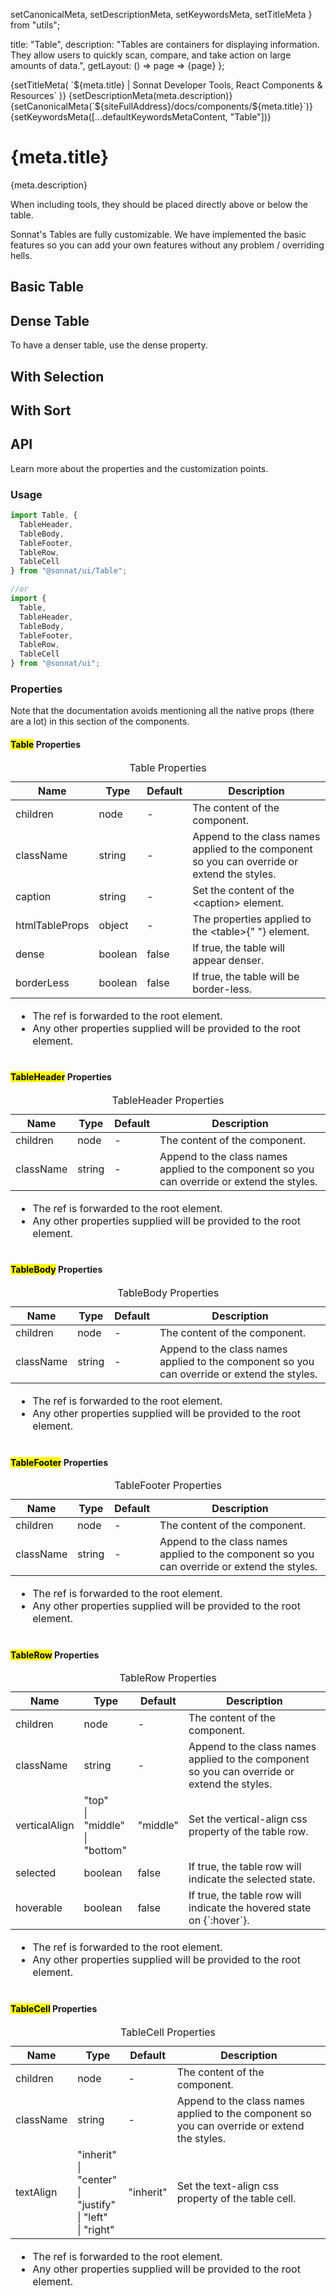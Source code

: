   setCanonicalMeta,
  setDescriptionMeta,
  setKeywordsMeta,
  setTitleMeta
} from "utils";

  title: "Table",
  description:
    "Tables are containers for displaying information. They allow users to quickly scan, compare, and take action on large amounts of data.",
  getLayout: () => page => <WithSidebar>{page}</WithSidebar>
};

<Head>
  {setTitleMeta(
    `${meta.title} | Sonnat Developer Tools, React Components & Resources`
  )}
  {setDescriptionMeta(meta.description)}
  {setCanonicalMeta(`${siteFullAddress}/docs/components/${meta.title}`)}
  {setKeywordsMeta([...defaultKeywordsMetaContent, "Table"])}
</Head>

<h1>
  <span>{meta.title}</span>
  <AnchorButton anchorId="overview" />
  <PageEditButton href={`pages/docs/components/${meta.title}.mdx`} />
</h1>

<p>{meta.description}</p>

<p>
  When including tools, they should be placed directly above or below the table.
</p>

<p>
  Sonnat's Tables are fully customizable. We have implemented the basic features
  so you can add your own features without any problem / overriding hells.
</p>

<h2>
  <span>Basic Table</span>
  <AnchorButton anchorId="basic-table" />
</h2>

<TableBasicDemo />

<h2>
  <span>Dense Table</span>
  <AnchorButton anchorId="dense-table" />
</h2>

<p>
  To have a denser table, use the <inlineCode>dense</inlineCode> property.
</p>

<TableDenseDemo />

<h2>
  <span>With Selection</span>
  <AnchorButton anchorId="with-selection" />
</h2>

<TableSelectionDemo />

<h2>
  <span>With Sort</span>
  <AnchorButton anchorId="with-sort" />
</h2>

<TableSortDemo />

<h2>
  <span>API</span>
  <AnchorButton anchorId="api" />
</h2>

<p>Learn more about the properties and the customization points.</p>

<h3>
  <span>Usage</span>
  <AnchorButton anchorId="usage" />
</h3>

```typescript
import Table, {
  TableHeader,
  TableBody,
  TableFooter,
  TableRow,
  TableCell
} from "@sonnat/ui/Table";

//or
import {
  Table,
  TableHeader,
  TableBody,
  TableFooter,
  TableRow,
  TableCell
} from "@sonnat/ui";
```

<h3>
  <span>Properties</span>
  <AnchorButton anchorId="properties" />
</h3>

<p>
  Note that the documentation avoids mentioning all the native props (there are
  a lot) in this section of the components.
</p>

<h4>
  <span>
    <mark>Table</mark> Properties
  </span>
  <AnchorButton anchorId="parent-properties" />
</h4>

<table cols={4}>
  <caption>Table Properties</caption>
  <thead>
    <tr>
      <th>Name</th>
      <th>Type</th>
      <th>Default</th>
      <th>Description</th>
    </tr>
  </thead>
  <tbody>
    <tr>
      <td>children</td>
      <td>node</td>
      <td>-</td>
      <td>The content of the component.</td>
    </tr>
    <tr>
      <td>className</td>
      <td>string</td>
      <td>-</td>
      <td>
        Append to the class names applied to the component so you can override
        or extend the styles.
      </td>
    </tr>
    <tr>
      <td>caption</td>
      <td>string</td>
      <td>-</td>
      <td>
        Set the content of the <inlineCode>&lt;caption&gt;</inlineCode> element.
      </td>
    </tr>
    <tr>
      <td>htmlTableProps</td>
      <td>object</td>
      <td>-</td>
      <td>
        The properties applied to the <inlineCode>&lt;table&gt;</inlineCode>{" "}
        element.
      </td>
    </tr>
    <tr>
      <td>dense</td>
      <td>boolean</td>
      <td>false</td>
      <td>
        If <inlineCode>true</inlineCode>, the table will appear denser.
      </td>
    </tr>
    <tr>
      <td>borderLess</td>
      <td>boolean</td>
      <td>false</td>
      <td>
        If <inlineCode>true</inlineCode>, the table will be border-less.
      </td>
    </tr>
  </tbody>
  <tfoot>
    <tr>
      <td colSpan="4">
        <ul>
          <li>
            The <inlineCode>ref</inlineCode> is forwarded to the root element.
          </li>
          <li>
            Any other properties supplied will be provided to the root element.
          </li>
        </ul>
      </td>
    </tr>
  </tfoot>
</table>

<h4>
  <span>
    <mark>TableHeader</mark> Properties
  </span>
  <AnchorButton anchorId="table-header-properties" />
</h4>

<table cols={4}>
  <caption>TableHeader Properties</caption>
  <thead>
    <tr>
      <th>Name</th>
      <th>Type</th>
      <th>Default</th>
      <th>Description</th>
    </tr>
  </thead>
  <tbody>
    <tr>
      <td>children</td>
      <td>node</td>
      <td>-</td>
      <td>The content of the component.</td>
    </tr>
    <tr>
      <td>className</td>
      <td>string</td>
      <td>-</td>
      <td>
        Append to the class names applied to the component so you can override
        or extend the styles.
      </td>
    </tr>
  </tbody>
  <tfoot>
    <tr>
      <td colSpan="4">
        <ul>
          <li>
            The <inlineCode>ref</inlineCode> is forwarded to the root element.
          </li>
          <li>
            Any other properties supplied will be provided to the root element.
          </li>
        </ul>
      </td>
    </tr>
  </tfoot>
</table>

<h4>
  <span>
    <mark>TableBody</mark> Properties
  </span>
  <AnchorButton anchorId="table-body-properties" />
</h4>

<table cols={4}>
  <caption>TableBody Properties</caption>
  <thead>
    <tr>
      <th>Name</th>
      <th>Type</th>
      <th>Default</th>
      <th>Description</th>
    </tr>
  </thead>
  <tbody>
    <tr>
      <td>children</td>
      <td>node</td>
      <td>-</td>
      <td>The content of the component.</td>
    </tr>
    <tr>
      <td>className</td>
      <td>string</td>
      <td>-</td>
      <td>
        Append to the class names applied to the component so you can override
        or extend the styles.
      </td>
    </tr>
  </tbody>
  <tfoot>
    <tr>
      <td colSpan="4">
        <ul>
          <li>
            The <inlineCode>ref</inlineCode> is forwarded to the root element.
          </li>
          <li>
            Any other properties supplied will be provided to the root element.
          </li>
        </ul>
      </td>
    </tr>
  </tfoot>
</table>

<h4>
  <span>
    <mark>TableFooter</mark> Properties
  </span>
  <AnchorButton anchorId="table-footer-properties" />
</h4>

<table cols={4}>
  <caption>TableFooter Properties</caption>
  <thead>
    <tr>
      <th>Name</th>
      <th>Type</th>
      <th>Default</th>
      <th>Description</th>
    </tr>
  </thead>
  <tbody>
    <tr>
      <td>children</td>
      <td>node</td>
      <td>-</td>
      <td>The content of the component.</td>
    </tr>
    <tr>
      <td>className</td>
      <td>string</td>
      <td>-</td>
      <td>
        Append to the class names applied to the component so you can override
        or extend the styles.
      </td>
    </tr>
  </tbody>
  <tfoot>
    <tr>
      <td colSpan="4">
        <ul>
          <li>
            The <inlineCode>ref</inlineCode> is forwarded to the root element.
          </li>
          <li>
            Any other properties supplied will be provided to the root element.
          </li>
        </ul>
      </td>
    </tr>
  </tfoot>
</table>

<h4>
  <span>
    <mark>TableRow</mark> Properties
  </span>
  <AnchorButton anchorId="table-row-properties" />
</h4>

<table cols={4}>
  <caption>TableRow Properties</caption>
  <thead>
    <tr>
      <th>Name</th>
      <th>Type</th>
      <th>Default</th>
      <th>Description</th>
    </tr>
  </thead>
  <tbody>
    <tr>
      <td>children</td>
      <td>node</td>
      <td>-</td>
      <td>The content of the component.</td>
    </tr>
    <tr>
      <td>className</td>
      <td>string</td>
      <td>-</td>
      <td>
        Append to the class names applied to the component so you can override
        or extend the styles.
      </td>
    </tr>
    <tr>
      <td>verticalAlign</td>
      <td>
        "top"
        <br />| "middle"
        <br />| "bottom"
      </td>
      <td>"middle"</td>
      <td>Set the vertical-align css property of the table row.</td>
    </tr>
    <tr>
      <td>selected</td>
      <td>boolean</td>
      <td>false</td>
      <td>
        If <inlineCode>true</inlineCode>, the table row will indicate the
        selected state.
      </td>
    </tr>
    <tr>
      <td>hoverable</td>
      <td>boolean</td>
      <td>false</td>
      <td>
        If <inlineCode>true</inlineCode>, the table row will indicate the
        hovered state on <inlineCode>{`:hover`}</inlineCode>.
      </td>
    </tr>
  </tbody>
  <tfoot>
    <tr>
      <td colSpan="4">
        <ul>
          <li>
            The <inlineCode>ref</inlineCode> is forwarded to the root element.
          </li>
          <li>
            Any other properties supplied will be provided to the root element.
          </li>
        </ul>
      </td>
    </tr>
  </tfoot>
</table>

<h4>
  <span>
    <mark>TableCell</mark> Properties
  </span>
  <AnchorButton anchorId="table-cell-properties" />
</h4>

<table cols={4}>
  <caption>TableCell Properties</caption>
  <thead>
    <tr>
      <th>Name</th>
      <th>Type</th>
      <th>Default</th>
      <th>Description</th>
    </tr>
  </thead>
  <tbody>
    <tr>
      <td>children</td>
      <td>node</td>
      <td>-</td>
      <td>The content of the component.</td>
    </tr>
    <tr>
      <td>className</td>
      <td>string</td>
      <td>-</td>
      <td>
        Append to the class names applied to the component so you can override
        or extend the styles.
      </td>
    </tr>
    <tr>
      <td>textAlign</td>
      <td>
        "inherit"
        <br />| "center"
        <br />| "justify"
        <br />| "left"
        <br />| "right"
      </td>
      <td>"inherit"</td>
      <td>Set the text-align css property of the table cell.</td>
    </tr>
  </tbody>
  <tfoot>
    <tr>
      <td colSpan="4">
        <ul>
          <li>
            The <inlineCode>ref</inlineCode> is forwarded to the root element.
          </li>
          <li>
            Any other properties supplied will be provided to the root element.
          </li>
        </ul>
      </td>
    </tr>
  </tfoot>
</table>
